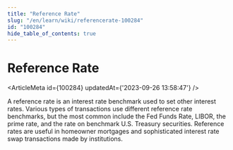 ```yaml
---
title: "Reference Rate"
slug: "/en/learn/wiki/referencerate-100284"
id: "100284"
hide_table_of_contents: true
---
```



# Reference Rate

<ArticleMeta id={100284} updatedAt={'2023-09-26 13:58:47'} />
<div className='border-solid border-b border-t-0 my-4 border-[var(--ifm-color-gray-300)]' />

A reference rate is an interest rate benchmark used to set other interest rates. Various types of transactions use different reference rate benchmarks, but the most common include the Fed Funds Rate, LIBOR, the prime rate, and the rate on benchmark U.S. Treasury securities. Reference rates are useful in homeowner mortgages and sophisticated interest rate swap transactions made by institutions.
